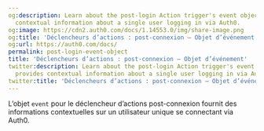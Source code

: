 ```yaml
---
og:description: Learn about the post-login Action trigger's event object, which provides
  contextual information about a single user logging in via Auth0.
og:image: https://cdn2.auth0.com/docs/1.14553.0/img/share-image.png
og:title: 'Déclencheurs d’actions : post-connexion – Objet d’événement'
og:url: https://auth0.com/docs/
permalink: post-login-event-object
title: 'Déclencheurs d’actions : post-connexion – Objet d’événement'
twitter:description: Learn about the post-login Action trigger's event object, which
  provides contextual information about a single user logging in via Auth0.
twitter:title: 'Déclencheurs d’actions : post-connexion – Objet d’événement'
---
```


L’objet `event` pour le déclencheur d’actions post-connexion fournit des informations contextuelles sur un utilisateur unique se connectant via Auth0.